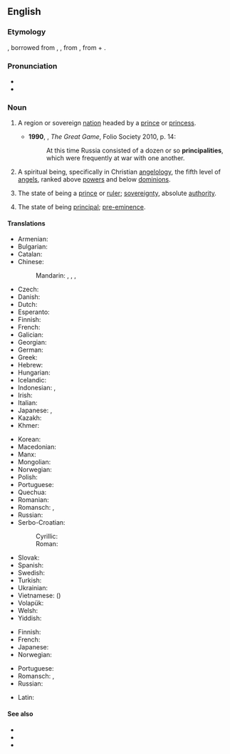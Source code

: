 {{also|Principality}}
==English==

===Etymology===
{{PIE root|en|keh₂p}}
{{suffix|en|principal|ity}}, borrowed from {{bor|en|xno|principalté}}, {{der|en|frm|principalté}}, from {{der|en|LL.|prīncipālitās}}, from {{der|en|la|prīncipālis||principal}} + {{m|la|-tās}}.

===Pronunciation===
* {{IPA|en|/pɹɪnsɪˈpælɪti/}}
* {{hyph|en|prin|ci|pal|i|ty}}

===Noun===
{{en-noun|~}}

# {{lb|en|countable}} A region or sovereign [[nation]] headed by a [[prince]] or [[princess]]. {{defdate|from 14th c.}}
#* '''1990''', {{w|Peter Hopkirk}}, ''The Great Game'', Folio Society 2010, p. 14:
#*: At this time Russia consisted of a dozen or so '''principalities''', which were frequently at war with one another.
# {{lb|en|theology|countable}} A spiritual being, specifically in Christian [[angelology]], the fifth level of [[angel]]s, ranked above [[power]]s and below [[dominion]]s. {{defdate|from 16th c.}}
# {{lb|en|obsolete}} The state of being a [[prince]] or [[ruler]]; [[sovereignty]], absolute [[authority]]. {{defdate|14th-19th c.}}
# {{lb|en|now|_|rare}} The state of being [[principal]]; [[pre-eminence]]. {{defdate|from 14th c.}}

====Translations====
{{trans-top|region}}
* Armenian: {{t+|hy|իշխանապետություն}}
* Bulgarian: {{t-check|bg|княжество}}
* Catalan: {{t+|ca|principat|m}}
* Chinese:
*: Mandarin: {{t+|cmn|公國}}, {{t+|cmn|公国|tr=gōngguó}}, {{t|cmn|親王國}}, {{t|cmn|亲王国|tr=qīnwángguó}}
* Czech: {{t|cs|knížectví|n}}
* Danish: {{t|da|fyrstedømme|n}}
* Dutch: {{t+|nl|vorstendom|n}}
* Esperanto: {{t|eo|princlando}}
* Finnish: {{t+|fi|ruhtinaskunta}}
* French: {{t+|fr|principauté|f}}
* Galician: {{t|gl|principado|m}}
* Georgian: {{t+|ka|სამთავრო}}
* German: {{t+|de|Fürstentum|n}}
* Greek: {{t+|el|πριγκιπάτο|n}}
* Hebrew: {{t+|he|נסיכות|f|tr=nesikhut}}
* Hungarian: {{t+|hu|fejedelemség}}
* Icelandic: {{t|is|furstadæmi|n}}
* Indonesian: {{t|id|kepangeranan}}, {{q|Liechtenstein}} {{t|id|keharyapatihan}}
* Irish: {{t|ga|prionsacht|f}}
* Italian: {{t+|it|principato|m}}
* Japanese: {{t+|ja|公国|tr=こうこく, kōkoku}}, {{q|around Germany}} {{t+|ja|侯国|tr=こうこく, kōkoku}}
* Kazakh: {{t|kk|кінәздік}}
* Khmer: {{t|km|ក្សត្របុរី|tr=ksat bo’rəy}}
{{trans-mid}}
* Korean: {{t-needed|ko}}
* Macedonian: {{t|mk|кне́жевство|n}}
* Manx: {{t|gv|prinsaght|f}}
* Mongolian: {{t-needed|mn}}
* Norwegian: {{t|no|fyrstedømme|n}}
* Polish: {{t+|pl|księstwo|n}}
* Portuguese: {{t+|pt|principado|m}}
* Quechua: {{t|qu|awkisuyu}}
* Romanian: {{t+|ro|principat|n}}
* Romansch: {{t|rm|principadi|m}} {{q|Rumantsch Grischun|Sursilvan|Surmiran|Puter|Vallader}}, {{t|rm|prinzipadi|m}} {{qualifier|Sutsilvan}}
* Russian: {{t+|ru|кня́жество|n}}
* Serbo-Croatian:
*: Cyrillic: {{t|sh|кне́жевина|f}}
*: Roman: {{t+|sh|knéževina|f}}
* Slovak: {{t|sk|kniežatstvo|n}}
* Spanish: {{t+|es|principado|m}}
* Swedish: {{t|sv|furstendöme|n}}
* Turkish: {{t+|tr|prenslik}}
* Ukrainian: {{t|uk|князі́вство|n}}
* Vietnamese: {{t|vi|công quốc}} ({{t|vi|公國|sc=Hani}})
* Volapük: {{t+|vo|plinän}}
* Welsh: {{t|cy|tywysogaeth|f}}
* Yiddish: {{t-needed|yi}}
{{trans-bottom}}

{{trans-top|in angelology}}
* Finnish: {{t+|fi|hallitus}}
* French: {{t+|fr|principauté|f}}
* Japanese: {{t|ja|権天使|tr=ken-tenshi}}
* Norwegian: {{t|no|fyrstedømme|n}}
{{trans-mid}}
* Portuguese: {{t+|pt|principado|m}}
* Romansch: {{t|rm|principadi|m}} {{q|Rumantsch Grischun|Sursilvan|Surmiran|Puter|Vallader}}, {{t|rm|prinzipadi|m}} {{qualifier|Sutsilvan}}
* Russian: {{t+|ru|нача́ла|n-p}}
{{trans-bottom}}

{{checktrans-top}}
* Latin: {{t-check|la|prīncipālitās|f}}
{{trans-mid}}
{{trans-bottom}}

====See also====
* {{l|en|choirs of angels}}
* {{l|en|dominion}}
* {{l|en|power}}